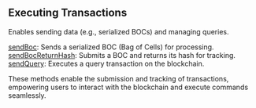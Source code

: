 
## Executing Transactions

Enables sending data (e.g., serialized BOCs) and managing queries.

[sendBoc](/ton-api/executingtransactions/sendBoc): Sends a serialized BOC (Bag of Cells) for processing. \
[sendBocReturnHash](/ton-api/executingtransactions/sendBocReturnHash): Submits a BOC and returns its hash for tracking. \
[sendQuery](/ton-api/executingtransactions/sendQuery): Executes a query transaction on the blockchain.

These methods enable the submission and tracking of transactions, empowering users to interact with the blockchain and execute commands seamlessly.

<Space h={16} />
<GetStarted />
